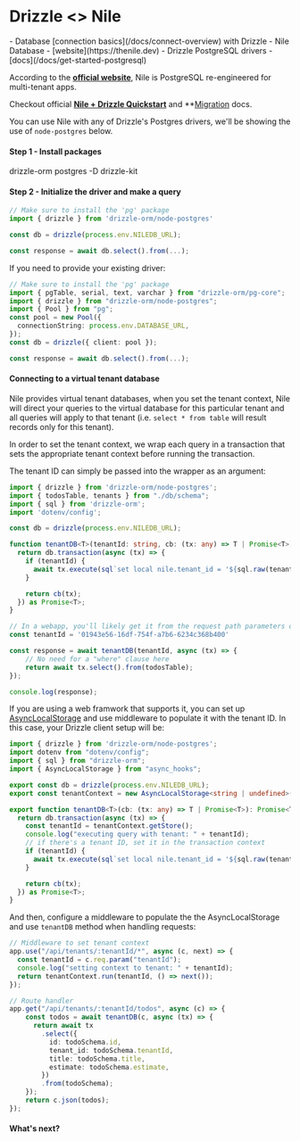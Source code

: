 
# Drizzle \<\> Nile

<Prerequisites>
- Database [connection basics](/docs/connect-overview) with Drizzle
- Nile Database - [website](https://thenile.dev)
- Drizzle PostgreSQL drivers - [docs](/docs/get-started-postgresql)
</Prerequisites>

According to the **[official website](https://thenile.dev)**, Nile is PostgreSQL re-engineered for multi-tenant apps.

Checkout official **[Nile + Drizzle Quickstart](https://www.thenile.dev/docs/getting-started/languages/drizzle)** and **[Migration](https://www.thenile.dev/docs/getting-started/schema_migrations/drizzle) docs.

You can use Nile with any of Drizzle's Postgres drivers, we'll be showing the use of `node-postgres` below.

#### Step 1 - Install packages

<Npm>
drizzle-orm postgres
-D drizzle-kit
</Npm>

#### Step 2 - Initialize the driver and make a query

```typescript copy filename="index.ts"
// Make sure to install the 'pg' package
import { drizzle } from 'drizzle-orm/node-postgres'

const db = drizzle(process.env.NILEDB_URL);

const response = await db.select().from(...);
```

If you need to provide your existing driver:

```typescript copy filename="index.ts"
// Make sure to install the 'pg' package
import { pgTable, serial, text, varchar } from "drizzle-orm/pg-core";
import { drizzle } from "drizzle-orm/node-postgres";
import { Pool } from "pg";
const pool = new Pool({
  connectionString: process.env.DATABASE_URL,
});
const db = drizzle({ client: pool });

const response = await db.select().from(...);
```

#### Connecting to a virtual tenant database

Nile provides virtual tenant databases, when you set the tenant context, Nile will direct your queries to the virtual database for this particular tenant and all queries will apply to that tenant (i.e. `select * from table` will result records only for this tenant). 

In order to set the tenant context, we wrap each query in a transaction that sets the appropriate tenant context before running the transaction.

The tenant ID can simply be passed into the wrapper as an argument:

```typescript copy filename="index.ts"
import { drizzle } from 'drizzle-orm/node-postgres';
import { todosTable, tenants } from "./db/schema";
import { sql } from 'drizzle-orm';
import 'dotenv/config';

const db = drizzle(process.env.NILEDB_URL);

function tenantDB<T>(tenantId: string, cb: (tx: any) => T | Promise<T>): Promise<T> {
  return db.transaction(async (tx) => {
    if (tenantId) {
      await tx.execute(sql`set local nile.tenant_id = '${sql.raw(tenantId)}'`);
    }

    return cb(tx);
  }) as Promise<T>;
}

// In a webapp, you'll likely get it from the request path parameters or headers
const tenantId = '01943e56-16df-754f-a7b6-6234c368b400'

const response = await tenantDB(tenantId, async (tx) => {
    // No need for a "where" clause here
    return await tx.select().from(todosTable);
});

console.log(response);
```

If you are using a web framwork that supports it, you can set up [AsyncLocalStorage](https://nodejs.org/api/async_context.html) and use middleware to populate it with the tenant ID. In this case, your Drizzle client setup will be:

```typescript copy filename="db/index.ts
import { drizzle } from 'drizzle-orm/node-postgres';
import dotenv from "dotenv/config";
import { sql } from "drizzle-orm";
import { AsyncLocalStorage } from "async_hooks";

export const db = drizzle(process.env.NILEDB_URL);
export const tenantContext = new AsyncLocalStorage<string | undefined>();

export function tenantDB<T>(cb: (tx: any) => T | Promise<T>): Promise<T> {
  return db.transaction(async (tx) => {
    const tenantId = tenantContext.getStore();
    console.log("executing query with tenant: " + tenantId);
    // if there's a tenant ID, set it in the transaction context
    if (tenantId) {
      await tx.execute(sql`set local nile.tenant_id = '${sql.raw(tenantId)}'`);
    }

    return cb(tx);
  }) as Promise<T>;
}
```

And then, configure a middleware to populate the the AsyncLocalStorage and use `tenantDB` method when handling requests:

```typescript copy filename="app.ts"
// Middleware to set tenant context
app.use("/api/tenants/:tenantId/*", async (c, next) => {
  const tenantId = c.req.param("tenantId");
  console.log("setting context to tenant: " + tenantId);
  return tenantContext.run(tenantId, () => next());
});

// Route handler
app.get("/api/tenants/:tenantId/todos", async (c) => {
    const todos = await tenantDB(c, async (tx) => {
      return await tx
        .select({
          id: todoSchema.id,
          tenant_id: todoSchema.tenantId,
          title: todoSchema.title,
          estimate: todoSchema.estimate,
        })
        .from(todoSchema);
    });
    return c.json(todos);
});
```


#### What's next?

<WhatsNextPostgres/>



